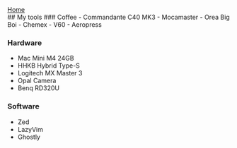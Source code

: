 ---
---

<Layout>
<div>
    <a href="/" class="font-medium text-xl underline decoration-2 underline-offset-4 text-gray-950 hover:text-gray-600"> Home</a>
</div>
<article class="prose">
## My tools
### Coffee
- Commandante C40 MK3
- Mocamaster
- Orea Big Boi
- Chemex
- V60
- Aeropress



### Hardware
- Mac Mini M4 24GB
- HHKB Hybrid Type-S
- Logitech MX Master 3
- Opal Camera
- Benq RD320U

### Software
- Zed
- LazyVim
- Ghostly

</article>
</Layout>

